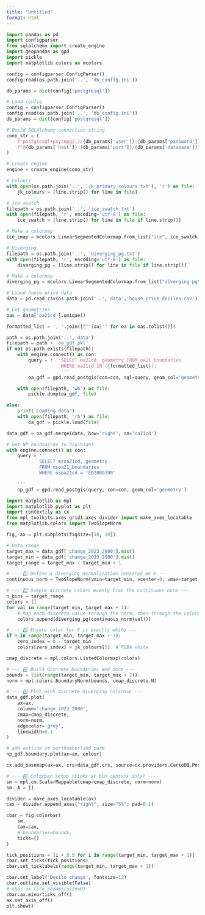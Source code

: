 ```yaml
---
title: "Untitled"
format: html
---
```



```python
import pandas as pd
import configparser
from sqlalchemy import create_engine
import geopandas as gpd
import pickle
import matplotlib.colors as mcolors

config = configparser.ConfigParser()
config.read(os.path.join('..', 'db_config.ini'))

db_params = dict(config['postgresql'])

# Load config
config = configparser.ConfigParser()
config.read(os.path.join('..', 'db_config.ini'))
db_params = dict(config['postgresql'])

# Build SQLAlchemy connection string
conn_str = (
    f"postgresql+psycopg2://{db_params['user']}:{db_params['password']}"
    f"@{db_params['host']}:{db_params['port']}/{db_params['database']}"
)

# Create engine
engine = create_engine(conn_str)

# Colours
with open(os.path.join('..', 'jk_primary_colours.txt'), 'r') as file:
    jk_colours = [line.strip() for line in file]

# ice swatch
filepath = os.path.join('..', 'ice_swatch.txt')
with open(filepath, 'r', encoding='utf-8') as file:
    ice_swatch = [line.strip() for line in file if line.strip()]

# Make a colormap
ice_cmap = mcolors.LinearSegmentedColormap.from_list("ice", ice_swatch).reversed()

# Diverging
filepath = os.path.join('..', 'diverging_pg.txt')
with open(filepath, 'r', encoding='utf-8') as file:
    diverging_pg = [line.strip() for line in file if line.strip()]

# Make a colormap
diverging_pg = mcolors.LinearSegmentedColormap.from_list("diverging_pg", diverging_pg)


```


```python
# Loaod house price data
data = pd.read_csv(os.path.join('..','data','house_price_deciles.csv'))

# Get geometries
oas = data['oa21cd'].unique()

formatted_list = ', '.join([f"'{oa}'" for oa in oas.tolist()])

path = os.path.join('..','data')
filepath = path + 'oa_gdf.pkl'
if not os.path.exists(filepath):
    with engine.connect() as con:
        query = f'''SELECT oa21cd, geometry FROM oa21_boundaries
                    WHERE oa21cd IN ({formatted_list});
                    '''
        oa_gdf = gpd.read_postgis(con=con, sql=query, geom_col='geometry')

    with open(filepath, 'wb') as file:
        pickle.dump(oa_gdf, file)

else:
    print('Loading data')
    with open(filepath, 'rb') as file:
        oa_gdf = pickle.load(file)

data_gdf = oa_gdf.merge(data, how='right', on='oa21cd')
```

```python
# Get NP boudnaires to higlhight
with engine.connect() as con:
    query = '''
            SELECT msoa21cd, geometry
            FROM msoa21_boundaries
            WHERE msoa21cd = 'E02000398'

    '''
    np_gdf = gpd.read_postgis(query, con=con, geom_col='geometry')
```

```python
import matplotlib as mpl
import matplotlib.pyplot as plt
import contextily as cx
from mpl_toolkits.axes_grid1.axes_divider import make_axes_locatable
from matplotlib.colors import TwoSlopeNorm

fig, ax = plt.subplots(figsize=[10, 10])

# Data range
target_max = data_gdf['change_2023_2000'].max()
target_min = data_gdf['change_2023_2000'].min()
target_range = target_max - target_min + 1

# --- 1️⃣ Define a diverging normalization centered on 0 ---
continuous_norm = TwoSlopeNorm(vmin=target_min, vcenter=0, vmax=target_max)

# --- 2️⃣ Sample discrete colors evenly from the continuous norm ---
n_bins = target_range
colors = []
for val in range(target_min, target_max + 1):
    # Map each discrete value through the norm, then through the colormap
    colors.append(diverging_pg(continuous_norm(val)))

# --- 3️⃣ Ensure color for 0 is exactly white ---
if 0 in range(target_min, target_max + 1):
    zero_index = 0 - target_min
    colors[zero_index] = jk_colours[5]  # RGBA white

cmap_discrete = mpl.colors.ListedColormap(colors)

# --- 4️⃣ Build discrete boundaries and norm ---
bounds = list(range(target_min, target_max + 2))
norm = mpl.colors.BoundaryNorm(bounds, cmap_discrete.N)

# --- 5️⃣ Plot with discrete diverging colormap ---
data_gdf.plot(
    ax=ax,
    column='change_2023_2000',
    cmap=cmap_discrete,
    norm=norm,
    edgecolor='grey',
    linewidth=0.1
)

# add outline of northumberland park
np_gdf.boundary.plot(ax=ax, colour)

cx.add_basemap(ax=ax, crs=data_gdf.crs, source=cx.providers.CartoDB.Positron)

# --- 6️⃣ Colorbar setup (ticks at bin centers only) ---
sm = mpl.cm.ScalarMappable(cmap=cmap_discrete, norm=norm)
sm._A = []

divider = make_axes_locatable(ax)
cax = divider.append_axes("right", size="5%", pad=0.1)

cbar = fig.colorbar(
    sm, 
    cax=cax, 
    # boundaries=bounds, 
    ticks=[]
)

tick_positions = [i + 0.5 for i in range(target_min, target_max + 1)]
cbar.set_ticks(tick_positions)
cbar.set_ticklabels(range(target_min, target_max + 1))

cbar.set_label('Decile change', fontsize=12)
cbar.outline.set_visible(False)
# cbar.ax.tick_params(size=0)
cbar.ax.minorticks_off()
ax.set_axis_off()
plt.show()

```